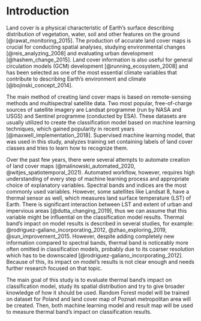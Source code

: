 # Introduction {#sec-intro}

Land cover is a physical characteristic of Earth's surface describing distribution of vegetation, water, soil and other features on the ground [@rawat_monitoring_2015].
The production of accurate land cover maps is crucial for conducting spatial analyses, studying environmental changes [@reis_analyzing_2008] and evaluating urban development [@hashem_change_2015].
Land cover information is also useful for general circulation models (GCM) development [@running_ecosystem_2008] and has been selected as one of the most essential climate variables that contribute to describing Earth's environment and climate [@bojinski_concept_2014].

The main method of creating land cover maps is based on remote-sensing methods and multispectral satellite data.
Two most popular, free-of-charge sources of satellite imagery are Landsat programme (run by NASA and USGS) and Sentinel programme (conducted by ESA).
These datasets are usually utilized to create the classification model based on machine learning techniques, which gained popularity in recent years [@maxwell_implementation_2018].
Supervised machine learning model, that was used in this study, analyzes training set containing labels of land cover classes and tries to learn how to recognize them.

Over the past few years, there were several attempts to automate creation of land cover maps (@malinowski_automated_2020, @witjes_spatiotemporal_2021).
Automated workflow, however, requires high understanding of every step of machine learning process and appropriate choice of explanatory variables.
Spectral bands and indices are the most commonly used variables.
However, some satellites like Landsat 8, have a thermal sensor as well, which measures land surface temperature (LST) of Earth.
There is significant interaction between LST and extent of urban and impervious areas [@dutta_changing_2019], thus we can assume that this variable might be influential on the classification model results.
Thermal band's impact on model results is described in several studies, for example: @rodriguez-galiano_incorporating_2012, @zhao_exploring_2019, @sun_improvement_2015.
However, despite adding completely new information compared to spectral bands, thermal band is noticeably more often omitted in classification models, probably due to its coarser resolution which has to be downscaled [@rodriguez-galiano_incorporating_2012].
Because of this, its impact on model's results is not clear enough and needs further research focused on that topic.

The main goal of this study is to evaluate thermal band's impact on classification model, study its spatial distribution and try to give broader knowledge of how it should be used.
Random Forest model will be trained on dataset for Poland and land cover map of Poznań metropolitan area will be created.
Then, both machine learning model and result map will be used to measure thermal band's impact on classification results.
